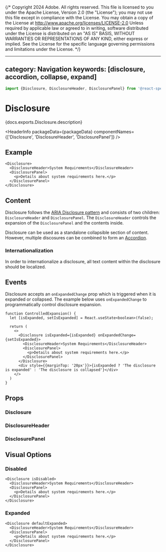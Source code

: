 {/* Copyright 2024 Adobe. All rights reserved.
This file is licensed to you under the Apache License, Version 2.0 (the "License");
you may not use this file except in compliance with the License. You may obtain a copy
of the License at http://www.apache.org/licenses/LICENSE-2.0
Unless required by applicable law or agreed to in writing, software distributed under
the License is distributed on an "AS IS" BASIS, WITHOUT WARRANTIES OR REPRESENTATIONS
OF ANY KIND, either express or implied. See the License for the specific language
governing permissions and limitations under the License. */}



---
category: Navigation
keywords: [disclosure, accordion, collapse, expand]
---

```jsx import
import {Disclosure, DisclosureHeader, DisclosurePanel} from '@react-spectrum/accordion';
```

# Disclosure

<PageDescription>{docs.exports.Disclosure.description}</PageDescription>

<HeaderInfo
  packageData={packageData}
  componentNames={['Disclosure', 'DisclosureHeader', 'DisclosurePanel']} />

## Example

```tsx example
<Disclosure>
  <DisclosureHeader>System Requirements</DisclosureHeader>
  <DisclosurePanel>
    <p>Details about system requirements here.</p>
  </DisclosurePanel>
</Disclosure>
```

## Content

Disclosure follows the [ARIA Disclosure pattern](https://www.w3.org/WAI/ARIA/apg/patterns/disclosure/) and consists of two children: `DisclosureHeader` and `DisclosurePanel`. The `DisclosureHeader` controls the expansion of the `DisclosurePanel` and the contents inside. 

Disclosure can be used as a standalone collapsible section of content. However, multiple discosures can be combined to form an [Accordion](Accordion.html).

### Internationalization

In order to internationalize a disclosure, all text content within the disclosure should be localized.

## Events

Disclosure accepts an `onExpandedChange` prop which is triggered when it is expanded or collapsed. The example below uses `onExpandedChange` to programmatically control disclosure expansion.

```tsx example
function ControlledExpansion() {
  let [isExpanded, setIsExpanded] = React.useState<boolean>(false);
  
  return (
    <>
      <Disclosure isExpanded={isExpanded} onExpandedChange={setIsExpanded}>
        <DisclosureHeader>System Requirements</DisclosureHeader>
        <DisclosurePanel>
          <p>Details about system requirements here.</p>
        </DisclosurePanel>
      </Disclosure>
      <div style={{marginTop: '20px'}}>{isExpanded ? 'The disclosure is expanded' : 'The disclosure is collapsed'}</div>
    </>
  )
}
```

## Props

### Disclosure

<PropTable component={docs.exports.Disclosure} links={docs.links} />

### DisclosureHeader

<PropTable component={docs.exports.DisclosureHeader} links={docs.links} />

### DisclosurePanel

<PropTable component={docs.exports.DisclosurePanel} links={docs.links} />


## Visual Options

### Disabled

```tsx example
<Disclosure isDisabled>
  <DisclosureHeader>System Requirements</DisclosureHeader>
  <DisclosurePanel>
    <p>Details about system requirements here.</p>
  </DisclosurePanel>
</Disclosure>
```

### Expanded

```tsx example
<Disclosure defaultExpanded>
  <DisclosureHeader>System Requirements</DisclosureHeader>
  <DisclosurePanel>
    <p>Details about system requirements here.</p>
  </DisclosurePanel>
</Disclosure>
```

